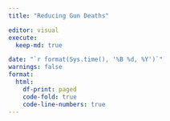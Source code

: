 ```yaml
---
title: "Reducing Gun Deaths"

editor: visual
execute:
  keep-md: true

date: "`r format(Sys.time(), '%B %d, %Y')`"
warnings: false
format:
  html:
    df-print: paged
    code-fold: true
    code-line-numbers: true
---
```

